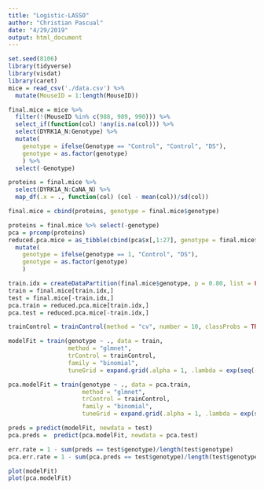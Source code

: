 ```yaml
---
title: "Logistic-LASSO"
author: "Christian Pascual"
date: "4/29/2019"
output: html_document
---
```


```r
set.seed(8106)
library(tidyverse)
library(visdat)
library(caret)
mice = read_csv('./data.csv') %>% 
  mutate(MouseID = 1:length(MouseID))

final.mice = mice %>% 
  filter(!(MouseID %in% c(988, 989, 990))) %>% 
  select_if(function(col) !any(is.na(col))) %>% 
  select(DYRK1A_N:Genotype) %>% 
  mutate(
    genotype = ifelse(Genotype == "Control", "Control", "DS"),
    genotype = as.factor(genotype)
    ) %>% 
  select(-Genotype)

proteins = final.mice %>% 
  select(DYRK1A_N:CaNA_N) %>% 
  map_df(.x = ., function(col) (col - mean(col))/sd(col))

final.mice = cbind(proteins, genotype = final.mice$genotype)

proteins = final.mice %>% select(-genotype)
pca = prcomp(proteins)
reduced.pca.mice = as_tibble(cbind(pca$x[,1:27], genotype = final.mice$genotype)) %>% 
  mutate(
    genotype = ifelse(genotype == 1, "Control", "DS"),
    genotype = as.factor(genotype)
    )

train.idx = createDataPartition(final.mice$genotype, p = 0.80, list = FALSE, times = 1)
train = final.mice[train.idx,]
test = final.mice[-train.idx,]
pca.train = reduced.pca.mice[train.idx,]
pca.test = reduced.pca.mice[-train.idx,]
```

```r
trainControl = trainControl(method = "cv", number = 10, classProbs = TRUE)

modelFit = train(genotype ~ ., data = train, 
                 method = "glmnet", 
                 trControl = trainControl,
                 family = "binomial",
                 tuneGrid = expand.grid(.alpha = 1, .lambda = exp(seq(-8, -2, length.out = 100))))

pca.modelFit = train(genotype ~ ., data = pca.train, 
                     method = "glmnet", 
                     trControl = trainControl,
                     family = "binomial",
                     tuneGrid = expand.grid(.alpha = 1, .lambda = exp(seq(-8, -2, length.out = 100))))

preds = predict(modelFit, newdata = test)
pca.preds =  predict(pca.modelFit, newdata = pca.test)

err.rate = 1 - sum(preds == test$genotype)/length(test$genotype)
pca.err.rate = 1 - sum(pca.preds == test$genotype)/length(test$genotype)
```

```r
plot(modelFit)
plot(pca.modelFit)
```
